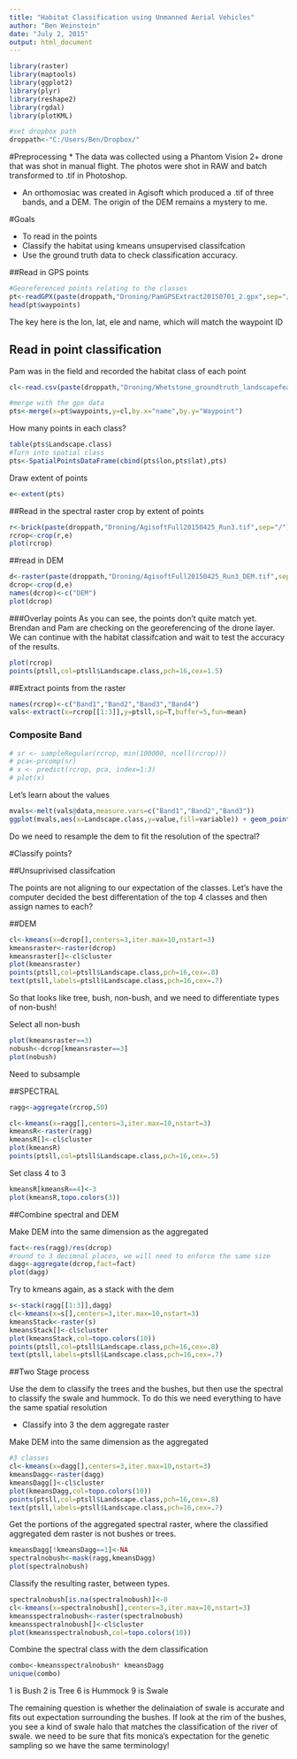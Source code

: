 ```yaml
---
title: "Habitat Classification using Unmanned Aerial Vehicles"
author: "Ben Weinstein"
date: "July 2, 2015"
output: html_document
---
```


```r
library(raster)
library(maptools)
library(ggplot2)
library(plyr)
library(reshape2)
library(rgdal)
library(plotKML)

#set dropbox path
droppath<-"C:/Users/Ben/Dropbox/"
```

#Preprocessing
* The data was collected using a Phantom Vision 2+ drone that was shot in manual flight. The photos were shot in RAW and batch transformed to .tif in Photoshop.

* An orthomosiac was created in Agisoft which produced a .tif of three bands, and a DEM. The origin of the DEM remains a mystery to me.

#Goals

* To read in the points
* Classify the habitat using kmeans unsupervised classifcation
* Use the ground truth data to check classification accuracy.

##Read in GPS points

```r
#Georeferenced points relating to the classes
pt<-readGPX(paste(droppath,"Droning/PamGPSExtract20150701_2.gpx",sep="/"))
head(pt$waypoints)
```

The key here is the lon, lat, ele and name, which will match the waypoint ID

## Read in point classification

Pam was in the field and recorded the habitat class of each point

```r
cl<-read.csv(paste(droppath,"Droning/Whetstone_groundtruth_landscapefeatures3.csv",sep="/"))

#merge with the gpx data
pts<-merge(x=pt$waypoints,y=cl,by.x="name",by.y="Waypoint")
```

How many points in each class?

```r
table(pts$Landscape.class)
#Turn into spatial class
pts<-SpatialPointsDataFrame(cbind(pts$lon,pts$lat),pts)
```

Draw extent of points

```r
e<-extent(pts)
```

##Read in the spectral raster 
crop by extent of points
```r
r<-brick(paste(droppath,"Droning/AgisoftFull20150425_Run3.tif",sep="/"))
rcrop<-crop(r,e)
plot(rcrop)
```

##read in DEM
```r
d<-raster(paste(droppath,"Droning/AgisoftFull20150425_Run3_DEM.tif",sep="/"))
dcrop<-crop(d,e)
names(dcrop)<-c("DEM")
plot(dcrop)
```

###Overlay points 
As you can see, the points don't quite match yet. Brendan and Pam are checking on the georeferencing of the drone layer. We can continue with the habitat classifcation and wait to test the accuracy of the results.

```r
plot(rcrop)
points(ptsll,col=ptsll$Landscape.class,pch=16,cex=1.5)
```

##Extract points from the raster

```r
names(rcrop)<-c("Band1","Band2","Band3","Band4")
vals<-extract(x=rcrop[[1:3]],y=ptsll,sp=T,buffer=5,fun=mean)
```

### Composite Band

```r
# sr <- sampleRegular(rcrop, min(100000, ncell(rcrop)))
# pca<-prcomp(sr)
# x <- predict(rcrop, pca, index=1:3)
# plot(x)
```
Let's learn about the values

```r
mvals<-melt(vals@data,measure.vars=c("Band1","Band2","Band3"))
ggplot(mvals,aes(x=Landscape.class,y=value,fill=variable)) + geom_point() + theme_bw()
```

Do we need to resample the dem to fit the resolution of the spectral?

#Classify points?

##Unsuprivised classifcation

The points are not aligning to our expectation of the classes. Let's have the computer decided the best differentation of the top 4 classes and then assign names to each?

##DEM

```r
cl<-kmeans(x=dcrop[],centers=3,iter.max=10,nstart=3)
kmeansraster<-raster(dcrop)
kmeansraster[]<-cl$cluster
plot(kmeansraster)
points(ptsll,col=ptsll$Landscape.class,pch=16,cex=.8)
text(ptsll,labels=ptsll$Landscape.class,pch=16,cex=.7)
```

So that looks like tree, bush, non-bush, and we need to differentiate types of non-bush!

Select all non-bush

```r
plot(kmeansraster==3)
nobush<-dcrop[kmeansraster==3]
plot(nobush)
```

Need to subsample

##SPECTRAL
```r
ragg<-aggregate(rcrop,50)
```

```r
cl<-kmeans(x=ragg[],centers=3,iter.max=10,nstart=3)
kmeansR<-raster(ragg)
kmeansR[]<-cl$cluster
plot(kmeansR)
points(ptsll,col=ptsll$Landscape.class,pch=16,cex=.5)
```

Set class 4 to 3

```r
kmeansR[kmeansR==4]<-3
plot(kmeansR,topo.colors(3))
```


##Combine spectral and DEM

Make DEM into the same dimension as the aggregated

```r
fact<-res(ragg)/res(dcrop)
#round to 3 decimnal places, we will need to enforce the same size
dagg<-aggregate(dcrop,fact=fact)
plot(dagg)
```

Try to kmeans again, as a stack with the dem
```r
s<-stack(ragg[[1:3]],dagg)
cl<-kmeans(x=s[],centers=3,iter.max=10,nstart=3)
kmeansStack<-raster(s)
kmeansStack[]<-cl$cluster
plot(kmeansStack,col=topo.colors(10))
points(ptsll,col=ptsll$Landscape.class,pch=16,cex=.8)
text(ptsll,labels=ptsll$Landscape.class,pch=16,cex=.7)
```



##Two Stage process

Use the dem to classify the trees and the bushes, but then use the spectral to classify the swale and hummock. To do this we need everything to have the same spatial resolution

* Classify into 3 the dem aggregate raster

Make DEM into the same dimension as the aggregated

```r
#3 classes
cl<-kmeans(x=dagg[],centers=3,iter.max=10,nstart=3)
kmeansDagg<-raster(dagg)
kmeansDagg[]<-cl$cluster
plot(kmeansDagg,col=topo.colors(10))
points(ptsll,col=ptsll$Landscape.class,pch=16,cex=.8)
text(ptsll,labels=ptsll$Landscape.class,pch=16,cex=.7)
```

Get the portions of the aggregated spectral raster, where the classified aggregated dem raster is not bushes or trees.

```r
kmeansDagg[!kmeansDagg==1]<-NA
spectralnobush<-mask(ragg,kmeansDagg)
plot(spectralnobush)
```

Classify the resulting raster, between types.

```r
spectralnobush[is.na(spectralnobush)]<-0
cl<-kmeans(x=spectralnobush[],centers=3,iter.max=10,nstart=3)
kmeansspectralnobush<-raster(spectralnobush)
kmeansspectralnobush[]<-cl$cluster
plot(kmeansspectralnobush,col=topo.colors(10))
```

Combine the spectral class with the dem classification

```r
combo<-kmeansspectralnobush* kmeansDagg
unique(combo)
```

1 is Bush
2 is Tree
6 is Hummock
9 is Swale

The remaining question is whether the delinaiation of swale is accurate and fits out expectation surrounding the bushes. If look at the rim of the bushes, you see a kind of swale halo that matches the classification of the river of swale. we need to be sure that fits monica's expectation for the genetic sampling so we have the same terminology!
